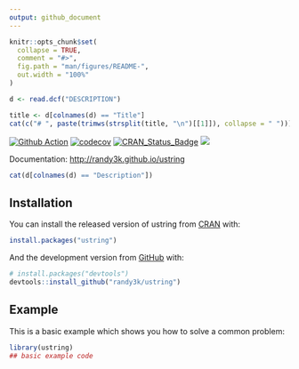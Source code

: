 ```yaml
---
output: github_document
---
```


<!-- README.md is generated from README.Rmd. Please edit that file -->

```r
knitr::opts_chunk$set(
  collapse = TRUE,
  comment = "#>",
  fig.path = "man/figures/README-",
  out.width = "100%"
)
```
<!-- README.md is generated from README.Rmd. Please edit that file -->

```r
d <- read.dcf("DESCRIPTION")
```

```r
title <- d[colnames(d) == "Title"]
cat(c("# ", paste(trimws(strsplit(title, "\n")[[1]]), collapse = " ")))
```

[![Github Action](https://github.com/randy3k/ustring/workflows/build/badge.svg?branch=master)](https://github.com/randy3k/ustring)
[![codecov](https://codecov.io/gh/randy3k/ustring/branch/master/graph/badge.svg)](https://codecov.io/gh/randy3k/ustring)
[![CRAN\_Status\_Badge](http://www.r-pkg.org/badges/version/ustring)](https://cran.r-project.org/package=ustring)
[![](http://cranlogs.r-pkg.org/badges/grand-total/ustring)](https://cran.r-project.org/package=ustring)


Documentation: [http://randy3k.github.io/ustring](https://randy3k.github.io/ustring)

```r
cat(d[colnames(d) == "Description"])
```

## Installation

You can install the released version of ustring from [CRAN](https://CRAN.R-project.org) with:

``` r
install.packages("ustring")
```

And the development version from [GitHub](https://github.com/) with:

``` r
# install.packages("devtools")
devtools::install_github("randy3k/ustring")
```
## Example

This is a basic example which shows you how to solve a common problem:

```r
library(ustring)
## basic example code
```

